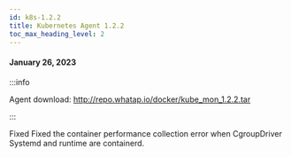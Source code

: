 ```yaml
---
id: k8s-1.2.2
title: Kubernetes Agent 1.2.2
toc_max_heading_level: 2
---
```



#### January 26, 2023

:::info

Agent download: http://repo.whatap.io/docker/kube_mon_1.2.2.tar

:::

<p><Status>Fixed</Status> Fixed the container performance collection error when CgroupDriver Systemd and runtime are containerd.</p>
